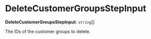
# DeleteCustomerGroupsStepInput

 **DeleteCustomerGroupsStepInput**: `string`[]

The IDs of the customer groups to delete.
